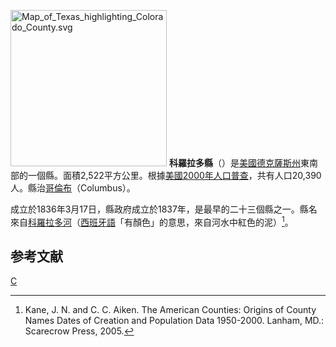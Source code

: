 {{noteTA
|T=zh-hans:科罗拉多县 (得克萨斯州);zh-hk:科羅拉多縣 (德克薩斯州);zh-tw:科羅拉多郡 (德克薩斯州);
}}
[[File:Map_of_Texas_highlighting_Colorado_County.svg|250px]]
'''科羅拉多縣'''（{{lang-en|Colorado County}}）是[[美國|美國]][[德克薩斯州|德克薩斯州]]東南部的一個縣。面積2,522平方公里。根據[[美國2000年人口普查|美國2000年人口普查]]，共有人口20,390人。縣治[[哥倫布_(得克薩斯州)|哥倫布]]（Columbus）。

成立於1836年3月17日，縣政府成立於1837年，是最早的二十三個縣之一。縣名來自[[科羅拉多河_(德克薩斯州)|科羅拉多河]]（[[西班牙語|西班牙語]]「有顏色」的意思，來自河水中紅色的泥）<ref>Kane, J. N. and C. C. Aiken. The American Counties: Origins of County Names Dates of Creation and Population Data 1950-2000. Lanham, MD.: Scarecrow Press, 2005.</ref>。

== 参考文献 ==
<div class="references-small">
<references />
</div>
{{texas-stub}}
{{texas}}

[[Category:得克萨斯州行政区划|C]]